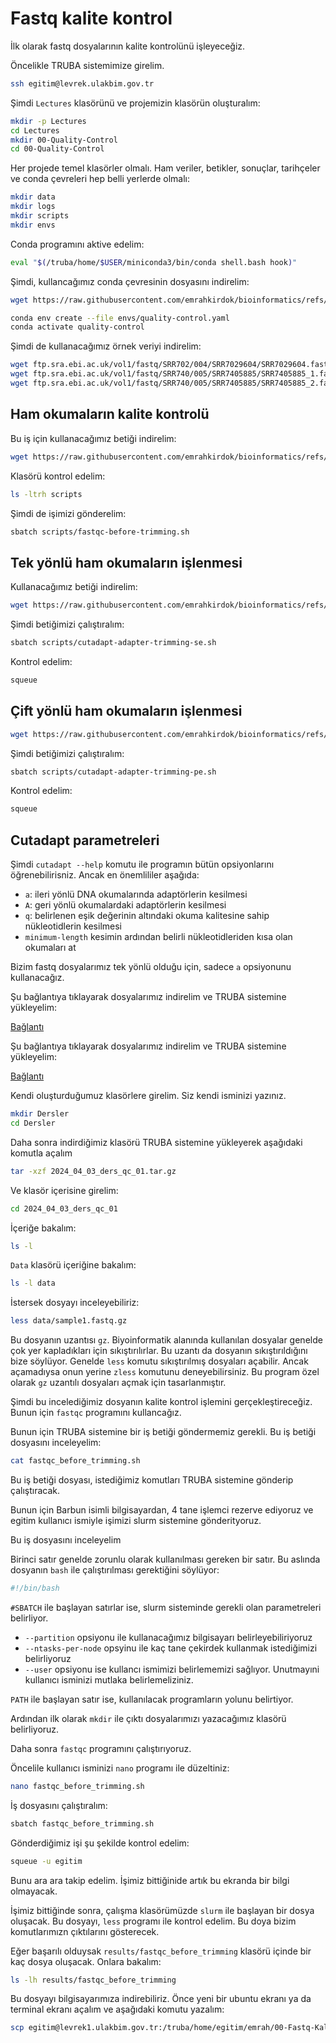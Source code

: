 # Fastq kalite kontrol

İlk olarak fastq dosyalarının kalite kontrolünü işleyeceğiz.

Öncelikle TRUBA sistemimize girelim.

```bash
ssh egitim@levrek.ulakbim.gov.tr
```

Şimdi `Lectures` klasörünü ve projemizin klasörün oluşturalım:

```bash
mkdir -p Lectures
cd Lectures
mkdir 00-Quality-Control
cd 00-Quality-Control
```

Her projede temel klasörler olmalı. Ham veriler, betikler, sonuçlar, tarihçeler ve conda çevreleri hep belli yerlerde olmalı:

```bash
mkdir data
mkdir logs
mkdir scripts
mkdir envs
```

Conda programını aktive edelim:

```bash
eval "$(/truba/home/$USER/miniconda3/bin/conda shell.bash hook)"
```

Şimdi, kullancağımız conda çevresinin dosyasını indirelim:

```bash
wget https://raw.githubusercontent.com/emrahkirdok/bioinformatics/refs/heads/main/09-scripts/01-environments/quality-control.yaml -P envs/

conda env create --file envs/quality-control.yaml
conda activate quality-control
```

Şimdi de kullanacağımız örnek veriyi indirelim:

```bash
wget ftp.sra.ebi.ac.uk/vol1/fastq/SRR702/004/SRR7029604/SRR7029604.fastq.gz -P data/
wget ftp.sra.ebi.ac.uk/vol1/fastq/SRR740/005/SRR7405885/SRR7405885_1.fastq.gz -P data/
wget ftp.sra.ebi.ac.uk/vol1/fastq/SRR740/005/SRR7405885/SRR7405885_2.fastq.gz -P data/
```

## Ham okumaların kalite kontrolü

Bu iş için kullanacağımız betiği indirelim:

```bash
wget https://raw.githubusercontent.com/emrahkirdok/bioinformatics/refs/heads/main/09-scripts/02-sbatch-scripts/fastqc-before-trimming.sh -P scripts/
```

Klasörü kontrol edelim:

```bash
ls -ltrh scripts
```

Şimdi de işimizi gönderelim:

```bash
sbatch scripts/fastqc-before-trimming.sh
```

## Tek yönlü ham okumaların işlenmesi

Kullanacağımız betiği indirelim:

```bash
wget https://raw.githubusercontent.com/emrahkirdok/bioinformatics/refs/heads/main/09-scripts/02-sbatch-scripts/cutadapt-adapter-trimming-se.sh -P scripts/
```

Şimdi betiğimizi çalıştıralım:

```bash
sbatch scripts/cutadapt-adapter-trimming-se.sh
```

Kontrol edelim:

```bash
squeue
```

## Çift yönlü ham okumaların işlenmesi

```bash
wget https://raw.githubusercontent.com/emrahkirdok/bioinformatics/refs/heads/main/09-scripts/02-sbatch-scripts/cutadapt-adapter-trimming-pe.sh -P scripts/
```

Şimdi betiğimizi çalıştıralım:

```bash
sbatch scripts/cutadapt-adapter-trimming-pe.sh
```

Kontrol edelim:

```bash
squeue
```

## Cutadapt parametreleri

Şimdi `cutadapt --help` komutu ile programın bütün opsiyonlarını öğrenebilirisniz. Ancak en önemlililer aşağıda:

+ `a`: ileri yönlü DNA okumalarında adaptörlerin kesilmesi
+ `A`: geri yönlü okumalardaki adaptörlerin kesilmesi
+ `q`: belirlenen eşik değerinin altındaki okuma kalitesine sahip nükleotidlerin kesilmesi
+ `minimum-length` kesimin ardından belirli nükleotidleriden kısa olan okumaları at

Bizim fastq dosyalarımız tek yönlü olduğu için, sadece `a` opsiyonunu kullanacağız.

Şu bağlantıya tıklayarak dosyalarımız indirelim ve TRUBA sistemine yükleyelim:

[Bağlantı](https://drive.google.com/file/d/1v3GF_Z9bLWfVim_IqQv_WPxngoSLQ2W6/view)

Şu bağlantıya tıklayarak dosyalarımız indirelim ve TRUBA sistemine yükleyelim:

[Bağlantı](https://drive.google.com/file/d/1v3GF_Z9bLWfVim_IqQv_WPxngoSLQ2W6/view)

Kendi oluşturduğumuz klasörlere girelim. Siz kendi isminizi yazınız.

```bash
mkdir Dersler
cd Dersler
```

Daha sonra indirdiğimiz klasörü TRUBA sistemine yükleyerek aşağıdaki komutla açalım

```bash
tar -xzf 2024_04_03_ders_qc_01.tar.gz
```

Ve klasör içerisine girelim:

```bash
cd 2024_04_03_ders_qc_01
```

İçeriğe bakalım:

```bash
ls -l
```

`Data` klasörü içeriğine bakalım:

```bash
ls -l data
``` 

İstersek dosyayı inceleyebiliriz:

```bash
less data/sample1.fastq.gz
```

Bu dosyanın uzantısı `gz`. Biyoinformatik alanında kullanılan dosyalar genelde çok yer kapladıkları için sıkıştırılırlar. Bu uzantı da dosyanın sıkıştırıldığını bize söylüyor. Genelde `less` komutu sıkıştırılmış dosyaları açabilir. Ancak açamadıysa onun yerine `zless` komutunu deneyebilirsiniz. Bu program özel olarak `gz` uzantılı dosyaları açmak için tasarlanmıştır.

Şimdi bu incelediğimiz dosyanın kalite kontrol işlemini gerçekleştireceğiz. Bunun için `fastqc` programını kullancağız.

Bunun için TRUBA sistemine bir iş betiği göndermemiz gerekli. Bu iş betiği dosyasını inceleyelim:

```bash
cat fastqc_before_trimming.sh
```

Bu iş betiği dosyası, istediğimiz komutları TRUBA sistemine gönderip çalıştıracak.

Bunun için Barbun isimli bilgisayardan, 4 tane işlemci rezerve ediyoruz ve egitim kullanıcı ismiyle işimizi slurm sistemine gönderityoruz.

Bu iş dosyasını inceleyelim

Birinci satır genelde zorunlu olarak kullanılması gereken bir satır. Bu aslında dosyanın `bash` ile çalıştırılması gerektiğini söylüyor:

```bash
#!/bin/bash
```

`#SBATCH` ile başlayan satırlar ise, slurm sisteminde gerekli olan parametreleri belirliyor.

+ `--partition` opsiyonu ile kullanacağımız bilgisayarı belirleyebiliriyoruz
+ `--ntasks-per-node` opsyinu ile kaç tane çekirdek kullanmak istediğimizi belirliyoruz
+ `--user` opsiyonu ise kullancı ismimizi belirlememizi sağlıyor. Unutmayıni kullanıcı isminizi mutlaka belirlemeliziniz.

`PATH` ile başlayan satır ise, kullanılacak programların yolunu belirtiyor.

Ardından ilk olarak `mkdir` ile çıktı dosyalarımızı yazacağımız klasörü belirliyoruz.

Daha sonra `fastqc` programını çalıştırıyoruz.

Öncelile kullanıcı isminizi `nano` programı ile düzeltiniz:

```bash
nano fastqc_before_trimming.sh
```

İş dosyasını çalıştıralım:

```bash
sbatch fastqc_before_trimming.sh
```

Gönderdiğimiz işi şu şekilde kontrol edelim:

```bash
squeue -u egitim
```

Bunu ara ara takip edelim. İşimiz bittiğinide artık bu ekranda bir bilgi olmayacak.

İşimiz bittiğinde sonra, çalışma klasörümüzde `slurm` ile başlayan bir dosya oluşacak. Bu dosyayı, `less` programı ile kontrol edelim. Bu doya bizim komutlarımızn çıktılarını gösterecek.

Eğer başarılı olduysak `results/fastqc_before_trimming` klasörü içinde bir kaç dosya oluşacak. Onlara bakalım:

```bash
ls -lh results/fastqc_before_trimming
```

Bu dosyayı bilgisayarımıza indirebiliriz. Önce yeni bir ubuntu ekranı ya da terminal ekranı açalım ve aşağıdaki komutu yazalım:

```bash
scp egitim@levrek1.ulakbim.gov.tr:/truba/home/egitim/emrah/00-Fastq-Kalite-Kontrol/results/fastqc-before-trimming/*html .
```
